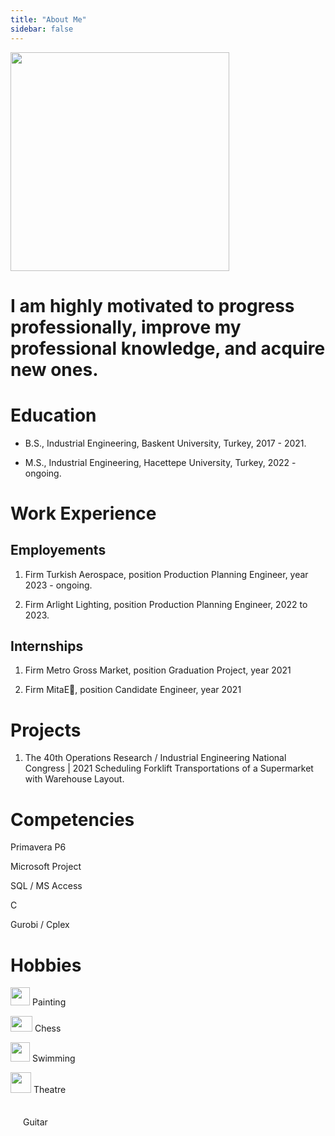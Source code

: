 ```yaml
---
title: "About Me"
sidebar: false 
---
```


![](images/ecemsenaunluu.jpg){fig-align="center" width="350"}

# I am highly motivated to progress professionally, improve my professional knowledge, and acquire new ones.

# Education

-   B.S., Industrial Engineering, Baskent University, Turkey, 2017 - 2021.

-   M.S., Industrial Engineering, Hacettepe University, Turkey, 2022 - ongoing.

# Work Experience

## Employements

1.  Firm Turkish Aerospace, position Production Planning Engineer, year 2023 - ongoing.

2.  Firm Arlight Lighting, position Production Planning Engineer, 2022 to 2023.

## Internships

1.  Firm Metro Gross Market, position Graduation Project, year 2021

2.  Firm MitaE, position Candidate Engineer, year 2021

# Projects

1.  The 40th Operations Research / Industrial Engineering National Congress \| 2021 Scheduling Forklift Transportations of a Supermarket with Warehouse Layout.

# Competencies

Primavera P6

Microsoft Project

SQL / MS Access

C

Gurobi / Cplex

# Hobbies

![](images/resim.png){width="31" height="29"} Painting

![](images/chess.png){width="35" height="25"} Chess

![](images/yuzme.png){width="31"} Swimming

![](images/tiyatro.png){width="33"} Theatre

![](images/gitar.png){width="16" height="35"} Guitar
